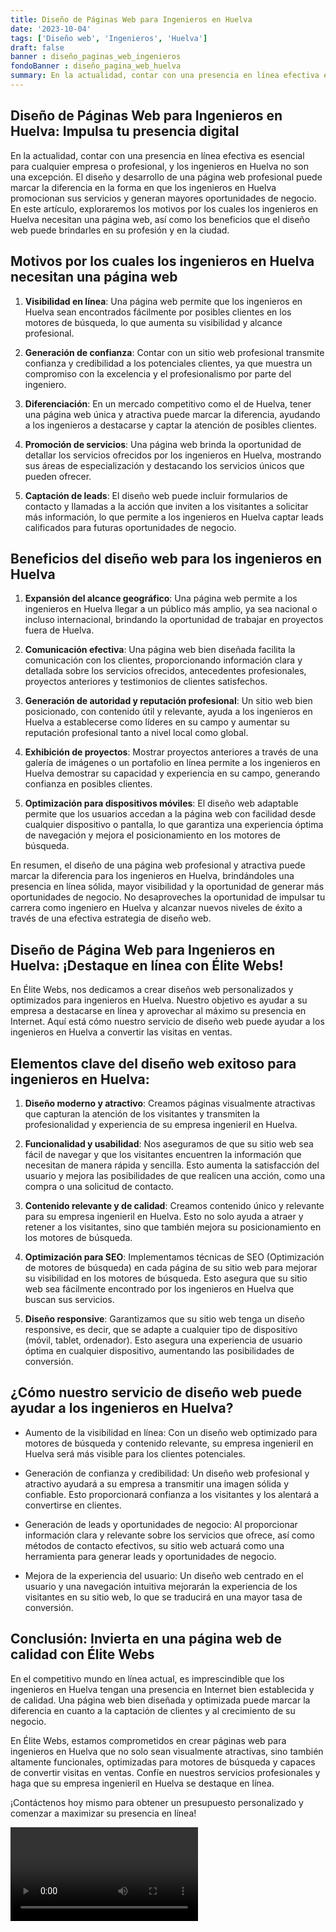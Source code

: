```yaml
---
title: Diseño de Páginas Web para Ingenieros en Huelva
date: '2023-10-04'
tags: ['Diseño web', 'Ingenieros', 'Huelva']
draft: false
banner : diseño_paginas_web_ingenieros
fondoBanner : diseño_pagina_web_huelva
summary: En la actualidad, contar con una presencia en línea efectiva es esencial para cualquier empresa o profesional, y los ingenieros en Huelva no son una excepción. El diseño y desarrollo de una página web profesional puede marcar la diferencia en la forma en que los ingenieros en Huelva promocionan sus servicios y generan mayores oportunidades de negocio. En este artículo, exploraremos los motivos por los cuales los ingenieros en Huelva necesitan una página web, así como los beneficios que el diseño web puede brindarles en su profesión y en la ciudad.
---
```


## Diseño de Páginas Web para Ingenieros en Huelva: Impulsa tu presencia digital

En la actualidad, contar con una presencia en línea efectiva es esencial para cualquier empresa o profesional, y los ingenieros en Huelva no son una excepción. El diseño y desarrollo de una página web profesional puede marcar la diferencia en la forma en que los ingenieros en Huelva promocionan sus servicios y generan mayores oportunidades de negocio. En este artículo, exploraremos los motivos por los cuales los ingenieros en Huelva necesitan una página web, así como los beneficios que el diseño web puede brindarles en su profesión y en la ciudad.

## Motivos por los cuales los ingenieros en Huelva necesitan una página web

1. **Visibilidad en línea**: Una página web permite que los ingenieros en Huelva sean encontrados fácilmente por posibles clientes en los motores de búsqueda, lo que aumenta su visibilidad y alcance profesional.

2. **Generación de confianza**: Contar con un sitio web profesional transmite confianza y credibilidad a los potenciales clientes, ya que muestra un compromiso con la excelencia y el profesionalismo por parte del ingeniero.

3. **Diferenciación**: En un mercado competitivo como el de Huelva, tener una página web única y atractiva puede marcar la diferencia, ayudando a los ingenieros a destacarse y captar la atención de posibles clientes.

4. **Promoción de servicios**: Una página web brinda la oportunidad de detallar los servicios ofrecidos por los ingenieros en Huelva, mostrando sus áreas de especialización y destacando los servicios únicos que pueden ofrecer.

5. **Captación de leads**: El diseño web puede incluir formularios de contacto y llamadas a la acción que inviten a los visitantes a solicitar más información, lo que permite a los ingenieros en Huelva captar leads calificados para futuras oportunidades de negocio.

## Beneficios del diseño web para los ingenieros en Huelva

1. **Expansión del alcance geográfico**: Una página web permite a los ingenieros en Huelva llegar a un público más amplio, ya sea nacional o incluso internacional, brindando la oportunidad de trabajar en proyectos fuera de Huelva.

2. **Comunicación efectiva**: Una página web bien diseñada facilita la comunicación con los clientes, proporcionando información clara y detallada sobre los servicios ofrecidos, antecedentes profesionales, proyectos anteriores y testimonios de clientes satisfechos.

3. **Generación de autoridad y reputación profesional**: Un sitio web bien posicionado, con contenido útil y relevante, ayuda a los ingenieros en Huelva a establecerse como líderes en su campo y aumentar su reputación profesional tanto a nivel local como global.

4. **Exhibición de proyectos**: Mostrar proyectos anteriores a través de una galería de imágenes o un portafolio en línea permite a los ingenieros en Huelva demostrar su capacidad y experiencia en su campo, generando confianza en posibles clientes.

5. **Optimización para dispositivos móviles**: El diseño web adaptable permite que los usuarios accedan a la página web con facilidad desde cualquier dispositivo o pantalla, lo que garantiza una experiencia óptima de navegación y mejora el posicionamiento en los motores de búsqueda.

En resumen, el diseño de una página web profesional y atractiva puede marcar la diferencia para los ingenieros en Huelva, brindándoles una presencia en línea sólida, mayor visibilidad y la oportunidad de generar más oportunidades de negocio. No desaproveches la oportunidad de impulsar tu carrera como ingeniero en Huelva y alcanzar nuevos niveles de éxito a través de una efectiva estrategia de diseño web.

<GifSeo />

<Cta />

## Diseño de Página Web para Ingenieros en Huelva: ¡Destaque en línea con Élite Webs!

En Élite Webs, nos dedicamos a crear diseños web personalizados y optimizados para ingenieros en Huelva. Nuestro objetivo es ayudar a su empresa a destacarse en línea y aprovechar al máximo su presencia en Internet. Aquí está cómo nuestro servicio de diseño web puede ayudar a los ingenieros en Huelva a convertir las visitas en ventas.

## Elementos clave del diseño web exitoso para ingenieros en Huelva:

1. **Diseño moderno y atractivo**: Creamos páginas visualmente atractivas que capturan la atención de los visitantes y transmiten la profesionalidad y experiencia de su empresa ingenieril en Huelva.

2. **Funcionalidad y usabilidad**: Nos aseguramos de que su sitio web sea fácil de navegar y que los visitantes encuentren la información que necesitan de manera rápida y sencilla. Esto aumenta la satisfacción del usuario y mejora las posibilidades de que realicen una acción, como una compra o una solicitud de contacto.

3. **Contenido relevante y de calidad**: Creamos contenido único y relevante para su empresa ingenieril en Huelva. Esto no solo ayuda a atraer y retener a los visitantes, sino que también mejora su posicionamiento en los motores de búsqueda.

4. **Optimización para SEO**: Implementamos técnicas de SEO (Optimización de motores de búsqueda) en cada página de su sitio web para mejorar su visibilidad en los motores de búsqueda. Esto asegura que su sitio web sea fácilmente encontrado por los ingenieros en Huelva que buscan sus servicios.

5. **Diseño responsive**: Garantizamos que su sitio web tenga un diseño responsive, es decir, que se adapte a cualquier tipo de dispositivo (móvil, tablet, ordenador). Esto asegura una experiencia de usuario óptima en cualquier dispositivo, aumentando las posibilidades de conversión.

## ¿Cómo nuestro servicio de diseño web puede ayudar a los ingenieros en Huelva?

- Aumento de la visibilidad en línea: Con un diseño web optimizado para motores de búsqueda y contenido relevante, su empresa ingenieril en Huelva será más visible para los clientes potenciales.

- Generación de confianza y credibilidad: Un diseño web profesional y atractivo ayudará a su empresa a transmitir una imagen sólida y confiable. Esto proporcionará confianza a los visitantes y los alentará a convertirse en clientes.

- Generación de leads y oportunidades de negocio: Al proporcionar información clara y relevante sobre los servicios que ofrece, así como métodos de contacto efectivos, su sitio web actuará como una herramienta para generar leads y oportunidades de negocio.

- Mejora de la experiencia del usuario: Un diseño web centrado en el usuario y una navegación intuitiva mejorarán la experiencia de los visitantes en su sitio web, lo que se traducirá en una mayor tasa de conversión.

## Conclusión: Invierta en una página web de calidad con Élite Webs

En el competitivo mundo en línea actual, es imprescindible que los ingenieros en Huelva tengan una presencia en Internet bien establecida y de calidad. Una página web bien diseñada y optimizada puede marcar la diferencia en cuanto a la captación de clientes y al crecimiento de su negocio.

En Élite Webs, estamos comprometidos en crear páginas web para ingenieros en Huelva que no solo sean visualmente atractivas, sino también altamente funcionales, optimizadas para motores de búsqueda y capaces de convertir visitas en ventas. Confíe en nuestros servicios profesionales y haga que su empresa ingenieril en Huelva se destaque en línea.

¡Contáctenos hoy mismo para obtener un presupuesto personalizado y comenzar a maximizar su presencia en línea!

<Video />

<CtaBot job='Ingenieros' city='Huelva'/>

<Gmaps query='Huelva+españa+maps' />